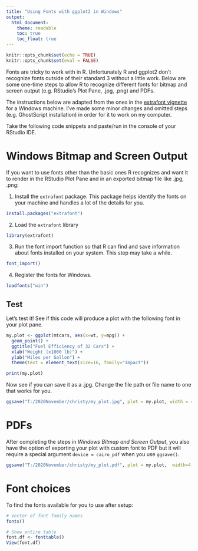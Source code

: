 ```yaml
---
title: "Using Fonts with ggplot2 in Windows"
output: 
  html_document:
    theme: readable
    toc: true
    toc_float: true
---
```




```r
knitr::opts_chunk$set(echo = TRUE)
knitr::opts_chunk$set(eval = FALSE)
```

Fonts are tricky to work with in R. Unfortunately R and ggplot2 don't recognize fonts outside of their standard 3 without a little work. Below are some one-time steps to allow R to recognize different fonts for bitmap and screen output (e.g. RStudio's Plot Pane, .jpg, .png) and PDFs. 

The instructions below are adapted from the ones in the [extrafont vignette](https://cran.r-project.org/web/packages/extrafont/README.html) for a Windows machine. I've made some minor changes and omitted steps (e.g. GhostScript installation) in order for it to work on my computer. 

Take the following code snippets and paste/run in the console of your RStudio IDE.

# Windows Bitmap and Screen Output

If you want to use fonts other than the basic ones R recognizes and want it to render in the RStudio Plot Pane and in an exported bitmap file like .jpg, .png:

1. Install the `extrafont` package. This package helps identify the fonts on your machine and handles a lot of the details for you.
```r
install.packages("extrafont")
```

2. Load the `extrafont` library
```r
library(extrafont)
```

3. Run the font import function so that R can find and save information about fonts installed on your system. This step may take a while.
```r
font_import()
```

4. Register the fonts for Windows.
```r
loadfonts("win")
```

## Test
Let's test it! See if this code will produce a plot with the following font in your plot pane.
```r
my.plot <- ggplot(mtcars, aes(x=wt, y=mpg)) + 
  geom_point() +
  ggtitle("Fuel Efficiency of 32 Cars") +
  xlab("Weight (x1000 lb)") + 
  ylab("Miles per Gallon") +
  theme(text = element_text(size=16, family="Impact"))

print(my.plot)
```

Now see if you can save it as a .jpg. Change the file path or file name to one that works for you.
```r
ggsave("T:/2020November/christy/my_plot.jpg", plot = my.plot, width = 4, height = 4)
```


# PDFs

After completing the steps in *Windows Bitmap and Screen Output*, you also have the option of exporting your plot with custom font to PDF but it will require a special argument `device = cairo_pdf` when you use `ggsave()`. 


```r
ggsave("T:/2020November/christy/my_plot.pdf", plot = my.plot,  width=4, height=4, device = cairo_pdf)

```

# Font choices

To find the fonts available for you to use after setup:
```r
# Vector of font family names
fonts()

# Show entire table
font.df <- fonttable()
View(font.df)

```


